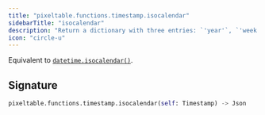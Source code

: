```yaml
---
title: "pixeltable.functions.timestamp.isocalendar"
sidebarTitle: "isocalendar"
description: "Return a dictionary with three entries: `'year'`, `'week'`, and `'weekday'`."
icon: "circle-u"
---
```

Equivalent to [`datetime.isocalendar()`](https://docs.python.org/3/library/datetime.html#datetime.datetime.isocalendar).


## Signature

```python
pixeltable.functions.timestamp.isocalendar(self: Timestamp) -> Json
```

